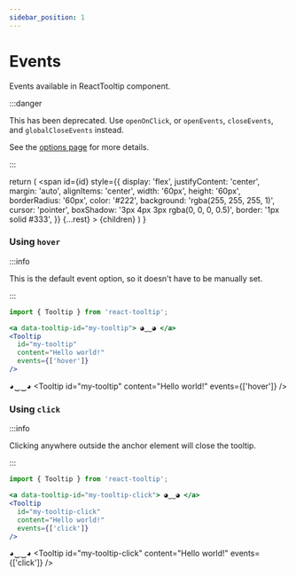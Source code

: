 ```yaml
---
sidebar_position: 1
---
```


# Events

Events available in ReactTooltip component.

:::danger

This has been deprecated. Use `openOnClick`, or `openEvents`, `closeEvents`, and `globalCloseEvents` instead.

See the [options page](../options.mdx#available-props) for more details.

:::


  return (
    <span
      id={id}
      style={{
        display: 'flex',
        justifyContent: 'center',
        margin: 'auto',
        alignItems: 'center',
        width: '60px',
        height: '60px',
        borderRadius: '60px',
        color: '#222',
        background: 'rgba(255, 255, 255, 1)',
        cursor: 'pointer',
        boxShadow: '3px 4px 3px rgba(0, 0, 0, 0.5)',
        border: '1px solid #333',
      }}
      {...rest}
    >
      {children}
    </span>
  )
}

### Using `hover`

:::info

This is the default event option, so it doesn't have to be manually set.

:::

```jsx
import { Tooltip } from 'react-tooltip';

<a data-tooltip-id="my-tooltip"> ◕‿‿◕ </a>
<Tooltip
  id="my-tooltip"
  content="Hello world!"
  events={['hover']}
/>
```

<TooltipAnchor data-tooltip-id="my-tooltip">◕‿‿◕</TooltipAnchor>
<Tooltip id="my-tooltip" content="Hello world!" events={['hover']} />

### Using `click`

:::info

Clicking anywhere outside the anchor element will close the tooltip.

:::

```jsx
import { Tooltip } from 'react-tooltip';

<a data-tooltip-id="my-tooltip-click"> ◕‿‿◕ </a>
<Tooltip
  id="my-tooltip-click"
  content="Hello world!"
  events={['click']}
/>
```

<TooltipAnchor data-tooltip-id="my-tooltip-click">◕‿‿◕</TooltipAnchor>
<Tooltip id="my-tooltip-click" content="Hello world!" events={['click']} />
